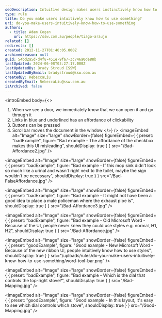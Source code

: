 ```yaml
---
seoDescription: Intuitive design makes users instinctively know how to use a product or system by leveraging affordances and clear visual cues.
type: rule
title: Do you make users intuitively know how to use something?
uri: do-you-make-users-intuitively-know-how-to-use-something
authors:
  - title: Adam Cogan
    url: https://ssw.com.au/people/tiago-araujo
related: []
redirects: []
created: 2012-11-27T01:40:05.000Z
archivedreason: null
guid: 54bd2a5d-d4f8-451e-9fa7-3c746a0de88b
lastUpdated: 2024-06-08T03:27:17.000Z
lastUpdatedBy: Brady Stroud [SSW]
lastUpdatedByEmail: bradystroud@ssw.com.au
createdBy: RebeccaLiu
createdByEmail: RebeccaLiu@ssw.com.au
isArchived: false
---
```


<introEmbed
  body={<>
1. When we see a door, we immediately know that we can open it and go through it
2. Links in blue and underlined has an affordance of clickability
3. Buttons can be pressed
4. Scrollbar moves the document in the window
  </>}
/>
<imageEmbed
  alt="Image"
  size="large"
  showBorder={false}
  figureEmbed={ {
    preset: "badExample",
    figure: "Bad example - The affordance of the checkbox makes this UI misleading",
    shouldDisplay: true
  } }
  src="/Bad-Affordance2.jpg"
/>

<imageEmbed
  alt="Image"
  size="large"
  showBorder={false}
  figureEmbed={ {
    preset: "badExample",
    figure: "Bad example - If this mop sink didn't look so much like a urinal and wasn't right next to the toilet, maybe the sign wouldn't be necessary",
    shouldDisplay: true
  } }
  src="/Bad-FalseAffordance.jpg"
/>

<imageEmbed
  alt="Image"
  size="large"
  showBorder={false}
  figureEmbed={ {
    preset: "badExample",
    figure: "Bad example – It might not have been a good idea to place a male policeman where the exhaust pipe is",
    shouldDisplay: true
  } }
  src="/Bad-Affordance3.jpg"
/>

<imageEmbed
  alt="Image"
  size="large"
  showBorder={false}
  figureEmbed={ {
    preset: "badExample",
    figure: "Bad example - Old Microsoft Word - Because of the UI, people never knew they could use styles e.g. normal, H1, H2",
    shouldDisplay: true
  } }
  src="/Bad-Affordance.jpg"
/>

<imageEmbed
  alt="Image"
  size="large"
  showBorder={false}
  figureEmbed={ {
    preset: "goodExample",
    figure: "Good example - New Microsoft Word - Because of the new ribbon UI, people intuitively know how to use styles",
    shouldDisplay: true
  } }
  src="/uploads/rules/do-you-make-users-intuitively-know-how-to-use-something/word-tool-bar.png"
/>

<imageEmbed
  alt="Image"
  size="large"
  showBorder={false}
  figureEmbed={ {
    preset: "badExample",
    figure: "Bad example - Which is the dial that controls the top-right stove?",
    shouldDisplay: true
  } }
  src="/Bad-Mapping.jpg"
/>

<imageEmbed
  alt="Image"
  size="large"
  showBorder={false}
  figureEmbed={ {
    preset: "goodExample",
    figure: "Good example - In this layout, it's easy to see which dial controls which stove",
    shouldDisplay: true
  } }
  src="/Good-Mapping.jpg"
/>
